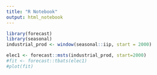 ```yaml
---
title: "R Notebook"
output: html_notebook
---
```


```r
library(forecast)
library(seasonal)
industrial_prod <- window(seasonal::iip, start = 2000)
```
```r
elec1 <- forecast::msts(industrial_prod, start=2000)
#fit <- forecast::tbats(elec1)
#plot(fit)
```


